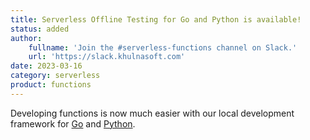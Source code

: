 ```yaml
---
title: Serverless Offline Testing for Go and Python is available!
status: added
author:
    fullname: 'Join the #serverless-functions channel on Slack.'
    url: 'https://slack.khulnasoft.com'
date: 2023-03-16
category: serverless
product: functions
---
```


Developing functions is now much easier with our local development framework for [Go](https://github.com/khulnasoft/serverless-functions-go) and [Python](https://github.com/khulnasoft/serverless-functions-python).

